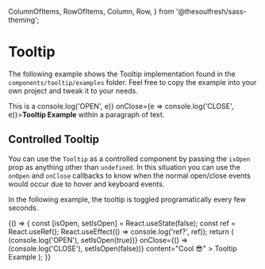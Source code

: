 
  ColumnOfItems,
  RowOfItems,
  Column,
  Row,
} from '@thesoulfresh/sass-theming';


<Meta title="Components/Tooltip" />

# Tooltip

<Description of={Tooltip} />

The following example shows the Tooltip implementation found
in the `components/tooltip/examples` folder. Feel free to copy
the example into your own project and tweak it to your needs.

<Canvas>
  <Story name="Tooltip">
  <p>This is a <ExampleTooltip content="Cool 😎" onOpen={e => console.log('OPEN', e)} onClose={e => console.log('CLOSE', e)}><b>Tooltip Example</b></ExampleTooltip> within
    a paragraph of text.</p>
  </Story>
</Canvas>

<ArgsTable of={Tooltip} />

## Controlled Tooltip

You can use the `Tooltip` as a controlled component by passing the
`isOpen` prop as anything other than `undefined`. In this situation
you can use the `onOpen` and `onClose` callbacks to know when
the normal open/close events would occur due to hover and keyboard
events.

In the following example, the tooltip is toggled programatically every few seconds.

<Canvas>
  <Story name="Controlled">
    <Column>
      {() => {
        const [isOpen, setIsOpen] = React.useState(false);
        const ref = React.useRef();
        React.useEffect(() => console.log('ref?', ref));
        return (
          <ExampleTooltip
            isOpen={isOpen}
            onOpen={() => (console.log('OPEN'), setIsOpen(true))}
            onClose={() => (console.log('CLOSE'), setIsOpen(false))}
            content="Cool 😎"
          >
            <span ref={ref}>Tooltip Example</span>
          </ExampleTooltip>
        );
      }}
    </Column>
  </Story>
</Canvas>

